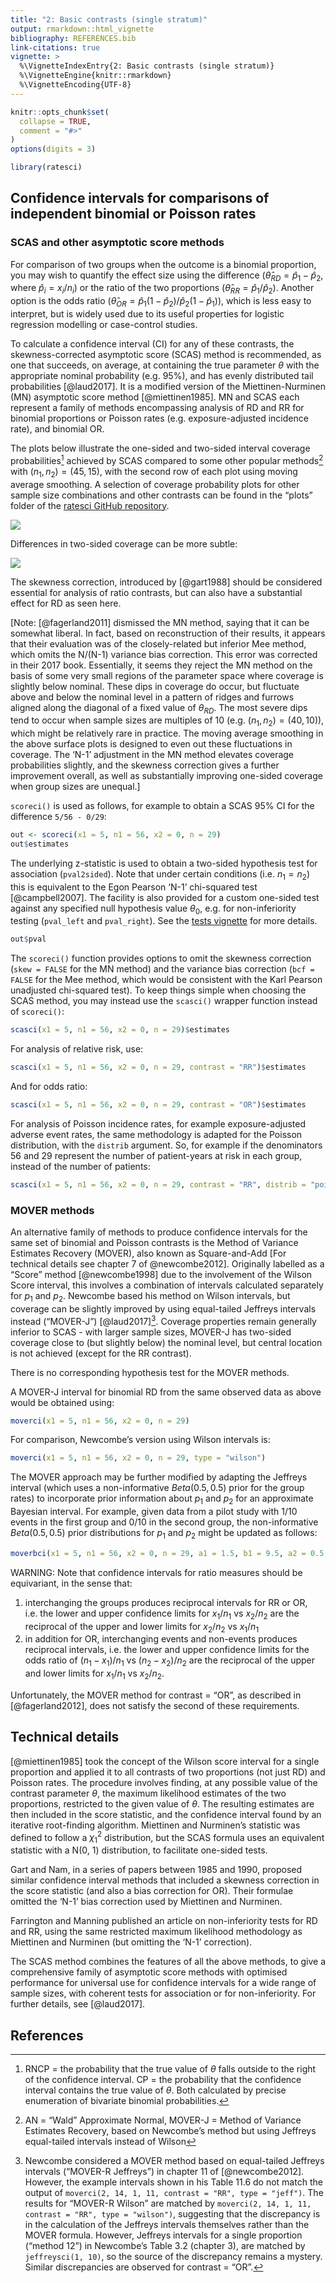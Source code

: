 ```yaml
---
title: "2: Basic contrasts (single stratum)"
output: rmarkdown::html_vignette
bibliography: REFERENCES.bib
link-citations: true
vignette: >
  %\VignetteIndexEntry{2: Basic contrasts (single stratum)}
  %\VignetteEngine{knitr::rmarkdown}
  %\VignetteEncoding{UTF-8}
---
```


```r
knitr::opts_chunk$set(
  collapse = TRUE,
  comment = "#>"
)
options(digits = 3)

```

```r
library(ratesci)
```

## Confidence intervals for comparisons of independent binomial or Poisson rates

### SCAS and other asymptotic score methods

For comparison of two groups when the outcome is a binomial proportion, you may wish to quantify the effect size using the difference ($\hat \theta_{RD} = \hat p_1 - \hat p_2$, where $\hat p_i = x_i/n_i$) or the ratio of the two proportions ($\hat \theta_{RR} = \hat p_1 / \hat p_2$). Another option is the odds ratio ($\hat \theta_{OR} = \hat p_1 (1 - \hat p_2) / \hat p_2(1 - \hat p_1)$), which is less easy to interpret, but is widely used due to its useful properties for logistic regression modelling or case-control studies.

```{=html}
<!--
To calculate a confidence interval (CI) for a risk difference ($\hat \theta_{RD} = \hat p_1 - \hat p_2$, where $\hat p_i = x_i/n_i$), or relative risk ($\hat \theta_{RR} = \hat p_1 / \hat p_2$) or odds ratio ($\hat \theta_{OR} = \hat p_1 (1 - \hat p_2) / \hat p_2(1 - \hat p_1)$), 
-->
```

To calculate a confidence interval (CI) for any of these contrasts, the skewness-corrected asymptotic score (SCAS) method is recommended, as one that succeeds, on average, at containing the true parameter $\theta$ with the appropriate nominal probability (e.g. 95%), and has evenly distributed tail probabilities [@laud2017]. It is a modified version of the Miettinen-Nurminen (MN) asymptotic score method [@miettinen1985]. MN and SCAS each represent a family of methods encompassing analysis of RD and RR for binomial proportions or Poisson rates (e.g. exposure-adjusted incidence rate), and binomial OR.

The plots below illustrate the one-sided and two-sided interval coverage probabilities[^1] achieved by SCAS compared to some other popular methods[^2] with $(n_1, n_2) = (45, 15)$, with the second row of each plot using moving average smoothing. A selection of coverage probability plots for other sample size combinations and other contrasts can be found in the "plots" folder of the [ratesci GitHub repository](https://github.com/petelaud/ratesci/tree/master/plots).

[^1]: RNCP = the probability that the true value of $\theta$ falls outside to the right of the confidence interval. CP = the probability that the confidence interval contains the true value of $\theta$. Both calculated by precise enumeration of bivariate binomial probabilities.

[^2]: AN = "Wald" Approximate Normal, MOVER-J = Method of Variance Estimates Recovery, based on Newcombe's method but using Jeffreys equal-tailed intervals instead of Wilson

![](images/summaryRD95_45,15os_small.jpg)

Differences in two-sided coverage can be more subtle:

![](images/summaryRD95_45,15_small.jpg)

The skewness correction, introduced by [@gart1988] should be considered essential for analysis of ratio contrasts, but can also have a substantial effect for RD as seen here.

[Note: [@fagerland2011] dismissed the MN method, saying that it can be somewhat liberal. In fact, based on reconstruction of their results, it appears that their evaluation was of the closely-related but inferior Mee method, which omits the N/(N-1) variance bias correction. This error was corrected in their 2017 book. Essentially, it seems they reject the MN method on the basis of some very small regions of the parameter space where coverage is slightly below nominal. These dips in coverage do occur, but fluctuate above and below the nominal level in a pattern of ridges and furrows aligned along the diagonal of a fixed value of $\theta_{RD}$. The most severe dips tend to occur when sample sizes are multiples of 10 (e.g. $(n_1, n_2) = (40, 10)$), which might be relatively rare in practice. The moving average smoothing in the above surface plots is designed to even out these fluctuations in coverage. The 'N-1' adjustment in the MN method elevates coverage probabilities slightly, and the skewness correction gives a further improvement overall, as well as substantially improving one-sided coverage when group sizes are unequal.]

`scoreci()` is used as follows, for example to obtain a SCAS 95% CI for the difference `5/56 - 0/29`:

```r
out <- scoreci(x1 = 5, n1 = 56, x2 = 0, n = 29)
out$estimates
```

````{=html}
<!---
For a Miettinen-Nurminen interval, set the argument `skew = FALSE`. For the closely-related Mee method, the variance bias correction would also be omitted:

```r
scoreci(x1 = 5, n1 = 56, x2 = 0, n = 29, skew = FALSE)$estimates
scoreci(x1 = 5, n1 = 56, x2 = 0, n = 29, skew = FALSE, bcf = FALSE)$estimates
```
--->
````

The underlying z-statistic is used to obtain a two-sided hypothesis test for association (`pval2sided`). Note that under certain conditions (i.e. $n_1 = n_2$) this is equivalent to the Egon Pearson 'N-1' chi-squared test [@campbell2007]. The facility is also provided for a custom one-sided test against any specified null hypothesis value $\theta_0$, e.g. for non-inferiority testing (`pval_left` and `pval_right`). See the [tests vignette](https://petelaud.github.io/ratesci/articles/tests.html) for more details.

```r
out$pval
```

The `scoreci()` function provides options to omit the skewness correction (`skew = FALSE` for the MN method) and the variance bias correction (`bcf = FALSE` for the Mee method, which would be consistent with the Karl Pearson unadjusted chi-squared test). To keep things simple when choosing the SCAS method, you may instead use the `scasci()` wrapper function instead of `scoreci()`:

```r
scasci(x1 = 5, n1 = 56, x2 = 0, n = 29)$estimates
```

For analysis of relative risk, use:

```r
scasci(x1 = 5, n1 = 56, x2 = 0, n = 29, contrast = "RR")$estimates
```

And for odds ratio:

```r
scasci(x1 = 5, n1 = 56, x2 = 0, n = 29, contrast = "OR")$estimates
```

For analysis of Poisson incidence rates, for example exposure-adjusted adverse event rates, the same methodology is adapted for the Poisson distribution, with the `distrib` argument. So, for example if the denominators 56 and 29 represent the number of patient-years at risk in each group, instead of the number of patients:

```r
scasci(x1 = 5, n1 = 56, x2 = 0, n = 29, contrast = "RR", distrib = "poi")$estimates
```

### MOVER methods

An alternative family of methods to produce confidence intervals for the same set of binomial and Poisson contrasts is the Method of Variance Estimates Recovery (MOVER), also known as Square-and-Add [For technical details see chapter 7 of @newcombe2012]. Originally labelled as a "Score" method [@newcombe1998] due to the involvement of the Wilson Score interval, this involves a combination of intervals calculated separately for $p_1$ and $p_2$. Newcombe based his method on Wilson intervals, but coverage can be slightly improved by using equal-tailed Jeffreys intervals instead ("MOVER-J") [@laud2017][^3]. Coverage properties remain generally inferior to SCAS - with larger sample sizes, MOVER-J has two-sided coverage close to (but slightly below) the nominal level, but central location is not achieved (except for the RR contrast).

[^3]: Newcombe considered a MOVER method based on equal-tailed Jeffreys intervals ("MOVER-R Jeffreys") in chapter 11 of [@newcombe2012]. However, the example intervals shown in his Table 11.6 do not match the output of `moverci(2, 14, 1, 11, contrast = "RR", type = "jeff")`. The results for "MOVER-R Wilson" are matched by `moverci(2, 14, 1, 11, contrast = "RR", type = "wilson")`, suggesting that the discrepancy is in the calculation of the Jeffreys intervals themselves rather than the MOVER formula. However, Jeffreys intervals for a single proportion ("method 12") in Newcombe's Table 3.2 (chapter 3), are matched by `jeffreysci(1, 10)`, so the source of the discrepancy remains a mystery. Similar discrepancies are observed for contrast = "OR".

There is no corresponding hypothesis test for the MOVER methods.

A MOVER-J interval for binomial RD from the same observed data as above would be obtained using:

```r
moverci(x1 = 5, n1 = 56, x2 = 0, n = 29)
```

For comparison, Newcombe's version using Wilson intervals is:

```r
moverci(x1 = 5, n1 = 56, x2 = 0, n = 29, type = "wilson")
```

The MOVER approach may be further modified by adapting the Jeffreys interval (which uses a non-informative $Beta(0.5, 0.5)$ prior for the group rates) to incorporate prior information about $p_1$ and $p_2$ for an approximate Bayesian interval. For example, given data from a pilot study with 1/10 events in the first group and 0/10 in the second group, the non-informative $Beta(0.5, 0.5)$ prior distributions for $p_1$ and $p_2$ might be updated as follows:

```r
moverbci(x1 = 5, n1 = 56, x2 = 0, n = 29, a1 = 1.5, b1 = 9.5, a2 = 0.5, b2 = 10.5)
```

WARNING: Note that confidence intervals for ratio measures should be equivariant, in the sense that:

1.  interchanging the groups produces reciprocal intervals for RR or OR, i.e. the lower and upper confidence limits for $x_1/n_1$ vs $x_2/n_2$ are the reciprocal of the upper and lower limits for $x_2/n_2$ vs $x_1/n_1$
2.  in addition for OR, interchanging events and non-events produces reciprocal intervals, i.e. the lower and upper confidence limits for the odds ratio of $(n_1 - x_1)/n_1$ vs $(n_2 - x_2)/n_2$ are the reciprocal of the upper and lower limits for $x_1/n_1$ vs $x_2/n_2$.

Unfortunately, the MOVER method for contrast = "OR", as described in [@fagerland2012], does not satisfy the second of these requirements.

## Technical details

[@miettinen1985] took the concept of the Wilson score interval for a single proportion and applied it to all contrasts of two proportions (not just RD) and Poisson rates. The procedure involves finding, at any possible value of the contrast parameter $\theta$, the maximum likelihood estimates of the two proportions, restricted to the given value of $\theta$. The resulting estimates are then included in the score statistic, and the confidence interval found by an iterative root-finding algorithm. Miettinen and Nurminen's statistic was defined to follow a $\chi^2_1$ distribution, but the SCAS formula uses an equivalent statistic with a N(0, 1) distribution, to facilitate one-sided tests.

Gart and Nam, in a series of papers between 1985 and 1990, proposed similar confidence interval methods that included a skewness correction in the score statistic (and also a bias correction for OR). Their formulae omitted the 'N-1' bias correction used by Miettinen and Nurminen.

Farrington and Manning published an article on non-inferiority tests for RD and RR, using the same restricted maximum likelihood methodology as Miettinen and Nurminen (but omitting the 'N-1' correction).

The SCAS method combines the features of all the above methods, to give a comprehensive family of asymptotic score methods with optimised performance for universal use for confidence intervals for a wide range of sample sizes, with coherent tests for association or for non-inferiority. For further details, see [@laud2017].

## References
